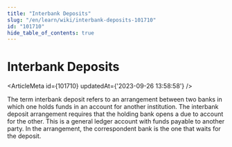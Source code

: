 ```yaml
---
title: "Interbank Deposits"
slug: "/en/learn/wiki/interbank-deposits-101710"
id: "101710"
hide_table_of_contents: true
---
```



# Interbank Deposits

<ArticleMeta id={101710} updatedAt={'2023-09-26 13:58:58'} />
<div className='border-solid border-b border-t-0 my-4 border-[var(--ifm-color-gray-300)]' />

The term interbank deposit refers to an arrangement between two banks in which one holds funds in an account for another institution. The interbank deposit arrangement requires that the holding bank opens a due to account for the other. This is a general ledger account with funds payable to another party. In the arrangement, the correspondent bank is the one that waits for the deposit.
